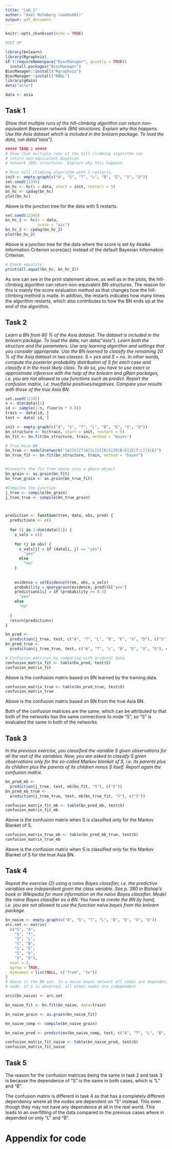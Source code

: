 ---
title: "Lab_1"
author: "Axel Holmberg (axeho681)"
output: pdf_document
---

```{r setup, include=FALSE}
knitr::opts_chunk$set(echo = TRUE)
```

```{r Sety up, include=FALSE}
#SET UP

library(bnlearn)
library(Rgraphviz)
if (!requireNamespace("BiocManager", quietly = TRUE))
  install.packages("BiocManager")
BiocManager::install("Rgraphviz")
BiocManager::install("RBGL")
library(gRain)
data("asia")

data <- asia

```




## Task 1

*Show that multiple runs of the hill-climbing algorithm can return non-equivalent Bayesian network (BN) structures. Explain why this happens. Use the Asia dataset which is included in the bnlearn package. To load the data, run data("asia").*

```{r Task 1_1, echo=FALSE}
##### TASK 1 #####
# Show that multiple runs of the hill-climbing algorithm can
# return non-equivalent Bayesian
# network (BN) structures. Explain why this happens

# Runs hill climbing algorithm with 5 restarts.
init <- empty.graph(c("A", "S", "T", "L", "B", "E", "X", "D"))
set.seed(12345)
bn_hc <- hc(x = data, start = init, restart = 5)
bn_hc <- cpdag(bn_hc)
plot(bn_hc)

```

Above is the junction tree for the data with 5 restarts.

```{r Task 1_2, echo=FALSE}

set.seed(12345)
bn_hc_2 <- hc(x = data,
              score = "aic")
bn_hc_2 <- cpdag(bn_hc_2)
plot(bn_hc_2)
```

Above is a junction tree for the data where the score is set by Akaike Information Criterion score(aic) instead of the default Bayesian Information Criterion.

```{r Task 1_3, echo=FALSE}
# Check equality
print(all.equal(bn_hc, bn_hc_2))

```

As one can see in the print statement above, as well as in the plots, the hill-climbing algorithm  can return non-equivalent BN-structures. The reason for this is mainly the score evaluation method as that changes how the hill-climbing method is made. In addtion, the restarts indicates how many times the algorithm restarts, which also contributes to how the BN ends up at the end of the algorithm.


## Task 2

*Learn a BN from 80 % of the Asia dataset. The dataset is included in the bnlearn package. To load the data, run data("asia"). Learn both the structure and the parameters. Use any learning algorithm and settings that you consider appropriate. Use the BN learned to classify the remaining 20 % of the Asia dataset in two classes: S = yes and S = no. In other words, compute the posterior probability distribution of S for each case and classify it in the most likely class. To do so, you have to use exact or approximate inference with the help of the bnlearn and gRain packages, i.e. you are not allowed to use functions such as predict. Report the confusion matrix, i.e. true/false positives/negatives. Compare your results with those of the true Asia BN.*


```{r Task 2_1, echo=FALSE}
set.seed(12345)
n <- dim(data)[1]
id <- sample(1:n, floor(n * 0.8))
train <- data[id, ]
test <- data[-id, ]

init <- empty.graph(c("A", "S", "T", "L", "B", "E", "X", "D"))
bn_structure <- hc(train, start = init, restart = 5)
bn_fit <- bn.fit(bn_structure, train, method = "bayes")

# True Asia BN
bn_true <- model2network("[A][S][T|A][L|S][B|S][D|B:E][E|T:L][X|E]")
bn_true_fit <- bn.fit(bn_structure, train, method = "bayes")


#Converts the fit from above into a gRain-object
bn_grain <- as.grain(bn_fit)
bn_true_grain <- as.grain(bn_true_fit)

#Compiles the junction
j_tree <- compile(bn_grain)
j_tree_true <- compile(bn_true_grain)



prediction <- function(tree, data, obs, pred) {
  predictions <- c()
  
  for (i in 1:dim(data)[1]) {
    x_vals = c()
    
    for (j in obs) {
      x_vals[j] = if (data[i, j] == "yes")
        "yes"
      else
        "no"
    }
    
    
    evidence = setEvidence(tree, obs, x_vals)
    probability = querygrain(evidence, pred)$S["yes"]
    predictions[i] = if (probability >= 0.5)
      "yes"
    else
      "no"
    
  }
  return(predictions)
}

bn_pred <-
  prediction(j_tree, test, c("A", "T", "L", "B", "E", "X", "D"), c("S"))
bn_pred_true <-
  prediction(j_tree_true, test, c("A", "T", "L", "B", "E", "X", "D"), c("S"))

# Confusion matrices by comparing with original data
confusion_matrix_fit <- table(bn_pred, test$S)
confusion_matrix_fit
```

Above is the confusion matrix based on BN learned by the training data.

```{r Task 2_2, echo=FALSE}
confusion_matrix_true <- table(bn_pred_true, test$S)
confusion_matrix_true
```

Above is the confusion matrix based on BN from the true Asia BN.

Both of the confusion matrices are the same, which can be attributed to that both of the networks has the same connections to node "S", so "S" is evaluated the same in both of the networks.


## Task 3

*In the previous exercise, you classified the variable S given observations for all the rest of the variables. Now, you are asked to classify S given observations only for the so-called Markov blanket of S, i.e. its parents plus its children plus the parents of its children minus S itself. Report again the confusion matrix.*

```{r Task 3_1, echo=FALSE}
bn_pred_mb <-
  prediction(j_tree, test, mb(bn_fit, "S"), c("S"))
bn_pred_mb_true <-
  prediction(j_tree_true, test, mb(bn_true_fit, "S"), c("S"))

confusion_matrix_fit_mb <- table(bn_pred_mb, test$S)
confusion_matrix_fit_mb
```

Above is the confusion matrix when S is classified only for the Markov Blanket of S.

```{r Task 3_2, echo=FALSE}
confusion_matrix_true_mb <- table(bn_pred_mb_true, test$S)
confusion_matrix_true_mb
```

Above is the confusion matrix when S is classified only for the Markov Blanket of S for the true Asia BN.


## Task 4

*Repeat the exercise (2) using a naive Bayes classifier, i.e. the predictive variables are independent given the class variable. See p. 380 in Bishop’s book or Wikipedia for more information on the naive Bayes classifier. Model the naive Bayes classifier as a BN. You have to create the BN by hand, i.e. you are not allowed to use the function naive.bayes from the bnlearn package.*

```{r Task 4_1, echo=FALSE}
bn_naive <- empty.graph(c("A", "S", "T", "L", "B", "E", "X", "D"))
arc.set <- matrix(
  c("S", "A",
    "S", "T",
    "S", "L",
    "S", "B",
    "S", "E",
    "S", "X",
    "S", "D"),
  ncol = 2,
  byrow = TRUE,
  dimnames = list(NULL, c("from", "to"))
)
# Above is the BN set. In a naive bayes network all nodes are dependent on the independent classifier
# node. If S is observed, all other nodes are independent

arcs(bn_naive) <- arc.set

bn_naive_fit <- bn.fit(bn_naive, data=train)

bn_naive_grain <- as.grain(bn_naive_fit)

bn_naive_comp <- compile(bn_naive_grain)

bn_naive_pred <- prediction(bn_naive_comp, test, c("A", "T", "L", "B", "E", "X", "D"), c("S"))

confusion_matrix_fit_naive <- table(bn_naive_pred, test$S)
confusion_matrix_fit_naive
```


## Task 5

The reason for the confusion matrices being the same in task 2 and task 3 is because the dependence of "S" is the same in both cases, which is "L" and "B". 

The confusion matrix is different in task 4 as that has a completely different dependency where all the nodes are dependent on "S" instead. This even though they may not have any dependence at all in the real world. This leads to an overfitting of the data compared to the previous cases where in depended on only "L" and "B".


\newpage

# Appendix for code

```{r, code=readLines("Lab_1.R"), echo=TRUE, eval=FALSE}

```
















